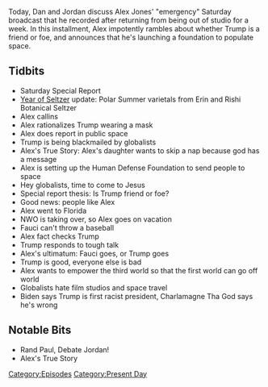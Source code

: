 {{DEFAULTSORT:
    #_EPISODE_0461:July 25, 2020
}}{{Episode
    | title           = July 25, 2020
    | caption         = Listen to this episode on [https://knowledgefight.libsyn.com/461-july-25-2020 Libsyn] [https://open.spotify.com/episode/5CKTeCH2imGcoHV99utITe Spotify]
    | episodeNumber   = 461
    | length          = 01:05:36
    | airDate         = July 27, 2020
    | coverageDate    = July 25, 2020
    | episodeType     = [[:Category:Present Day|Present Day]]
    | appearance      = [[Anthony Fauci]], [[Charlamagne Tha God]]
    | beverage        = Polar summer varietals; Rishi Botanical Seltzer
    | previousEpisode = [[460: Donk's Dojo]]
    | nextEpisode     = [[462: July 26, 2020]]
}}

{{Stub}}

Today, Dan and Jordan discuss Alex Jones' "emergency" Saturday broadcast that he recorded after returning from being out of studio for a week. In this installment, Alex impotently rambles about whether Trump is a friend or foe, and announces that he's launching a foundation to populate space.

==Tidbits==

*Saturday Special Report
*[[The Year of the Seltzer|Year of Seltzer]] update: Polar Summer varietals from Erin and Rishi Botanical Seltzer
*Alex callins
*Alex rationalizes Trump wearing a mask
*Alex does report in public space
*Trump is being blackmailed by globalists
*Alex's True Story: Alex's daughter wants to skip a nap because god has a message
*Alex is setting up the Human Defense Foundation to send people to space
*Hey globalists, time to come to Jesus
*Special report thesis: Is Trump friend or foe?
*Good news: people like Alex
*Alex went to Florida
*NWO is taking over, so Alex goes on vacation
*Fauci can't throw a baseball
*Alex fact checks Trump
*Trump responds to tough talk
*Alex's ultimatum: Fauci goes, or Trump goes
*Trump is good, everyone else is bad
*Alex wants to empower the third world so that the first world can go off world
*Globalists hate film studios and space travel
*Biden says Trump is first racist president, Charlamagne Tha God says he's wrong

==Notable Bits==

*Rand Paul, Debate Jordan!
*Alex's True Story

[[Category:Episodes]]
[[Category:Present Day]]
